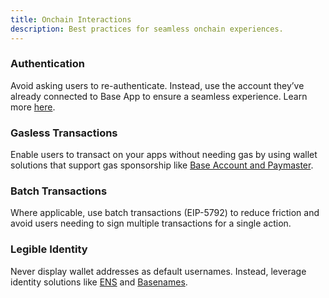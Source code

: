 ```yaml
---
title: Onchain Interactions
description: Best practices for seamless onchain experiences.
---
```


### Authentication
Avoid asking users to re-authenticate. Instead, use the account they’ve already connected to Base App to ensure a seamless experience. Learn more [here](/mini-apps/core-concepts/authentication).

### Gasless Transactions
Enable users to transact on your apps without needing gas by using wallet solutions that support gas sponsorship like [Base Account and Paymaster](/base-account/improve-ux/sponsor-gas/paymasters).

### Batch Transactions
Where applicable, use batch transactions (EIP-5792) to reduce friction and avoid users needing to sign multiple transactions for a single action.

### Legible Identity
Never display wallet addresses as default usernames. Instead, leverage identity solutions like [ENS](https://docs.ens.domains/web/quickstart/) and [Basenames](/base-account/basenames/basenames-onchainkit-tutorial).
